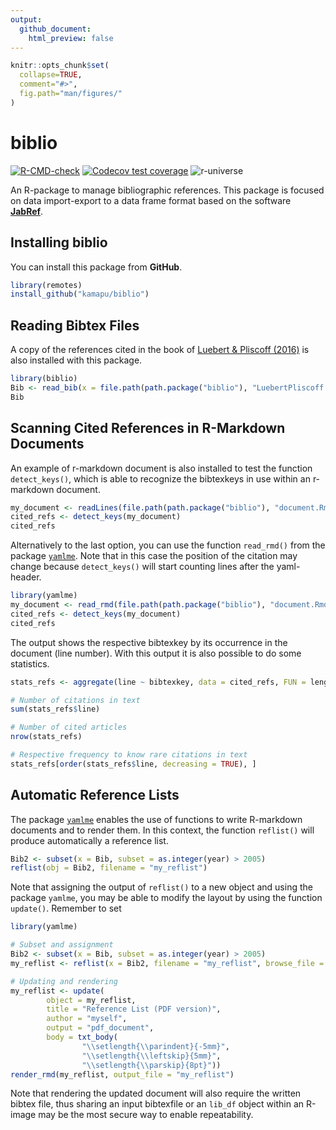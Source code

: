 ```yaml
---
output:
  github_document:
    html_preview: false
---
```


<!-- README.md is generated from README.Rmd. Please edit that file -->
<!-- Use snippet 'render_markdown' for it -->

```r
knitr::opts_chunk$set(
  collapse=TRUE,
  comment="#>",
  fig.path="man/figures/"
)
```

# biblio

<!-- badges: start -->
[![R-CMD-check](https://github.com/kamapu/biblio/workflows/R-CMD-check/badge.svg)](https://github.com/kamapu/biblio/actions)
[![Codecov test coverage](https://codecov.io/gh/kamapu/biblio/branch/master/graph/badge.svg)](https://codecov.io/gh/kamapu/biblio?branch=master)
![r-universe](https://kamapu.r-universe.dev/badges/biblio)

<!-- badges: end -->

An R-package to manage bibliographic references. This package is focused on
data import-export to a data frame format based on the software
[**JabRef**](http://www.jabref.org/).

## Installing biblio

You can install this package from **GitHub**.

```r
library(remotes)
install_github("kamapu/biblio")
```

## Reading Bibtex Files

A copy of the references cited in the book of [Luebert & Pliscoff
(2016)](https://doi.org/10.5281/zenodo.60800) is also installed with this
package.

```r
library(biblio)
Bib <- read_bib(x = file.path(path.package("biblio"), "LuebertPliscoff.bib"))
Bib
```

## Scanning Cited References in R-Markdown Documents

An example of r-markdown document is also installed to test the
function `detect_keys()`, which is able to recognize the bibtexkeys in use
within an r-markdown document.

```r
my_document <- readLines(file.path(path.package("biblio"), "document.Rmd"))
cited_refs <- detect_keys(my_document)
cited_refs
```

Alternatively to the last option, you can use the function `read_rmd()` from
the package [`yamlme`](https://kamapu.github.io/rpkg/yamlme/).
Note that in this case the position of the citation may change because
`detect_keys()` will start counting lines after the yaml-header.

```r
library(yamlme)
my_document <- read_rmd(file.path(path.package("biblio"), "document.Rmd"))
cited_refs <- detect_keys(my_document)
cited_refs
```

The output shows the respective bibtexkey by its occurrence in the document
(line number).
With this output it is also possible to do some statistics.

```r
stats_refs <- aggregate(line ~ bibtexkey, data = cited_refs, FUN = length)

# Number of citations in text
sum(stats_refs$line)

# Number of cited articles
nrow(stats_refs)

# Respective frequency to know rare citations in text
stats_refs[order(stats_refs$line, decreasing = TRUE), ]
```

## Automatic Reference Lists

The package [`yamlme`](https://kamapu.github.io/rpkg/yamlme/) enables the use
of functions to write R-markdown documents and to render them.
In this context, the function `reflist()` will produce automatically a reference
list.

```r
Bib2 <- subset(x = Bib, subset = as.integer(year) > 2005)
reflist(obj = Bib2, filename = "my_reflist")
```

Note that assigning the output of `reflist()` to a new object and using the
package `yamlme`, you may be able to modify the layout by using the function
`update()`. Remember to set 

```r
library(yamlme)

# Subset and assignment
Bib2 <- subset(x = Bib, subset = as.integer(year) > 2005)
my_reflist <- reflist(x = Bib2, filename = "my_reflist", browse_file = FALSE)

# Updating and rendering
my_reflist <- update(
		object = my_reflist,
		title = "Reference List (PDF version)",
		author = "myself",
		output = "pdf_document",
		body = txt_body(
				"\\setlength{\\parindent}{-5mm}",
				"\\setlength{\\leftskip}{5mm}",
				"\\setlength{\\parskip}{8pt}"))
render_rmd(my_reflist, output_file = "my_reflist")
```

Note that rendering the updated document will also require the written bibtex
file, thus sharing an input bibtexfile or an `lib_df` object within an R-image
may be the most secure way to enable repeatability.

